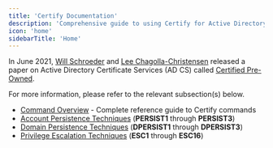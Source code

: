 ```yaml
---
title: 'Certify Documentation'
description: 'Comprehensive guide to using Certify for Active Directory Certificate Services (AD CS) attacks and assessments.'
icon: 'home'
sidebarTitle: 'Home'
---
```


In June 2021, [Will Schroeder](https://x.com/harmj0y) and [Lee Chagolla-Christensen](https://x.com/tifkin_) released a paper on Active Directory Certificate Services (AD CS) called [Certified Pre-Owned](https://specterops.io/wp-content/uploads/sites/3/2022/06/Certified_Pre-Owned.pdf).

For more information, please refer to the relevant subsection(s) below.

- [Command Overview](./1-command-overview) - Complete reference guide to Certify commands
- [Account Persistence Techniques](./2-account-persistence-techniques) (**PERSIST1** through **PERSIST3**)
- [Domain Persistence Techniques](./3-domain-persistence-techniques) (**DPERSIST1** through **DPERSIST3**)
- [Privilege Escalation Techniques](./4-escalation-techniques) (**ESC1** through **ESC16**)